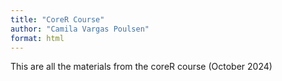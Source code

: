 ```yaml
---
title: "CoreR Course"
author: "Camila Vargas Poulsen"
format: html
---
```


This are all the materials from the coreR course (October 2024)